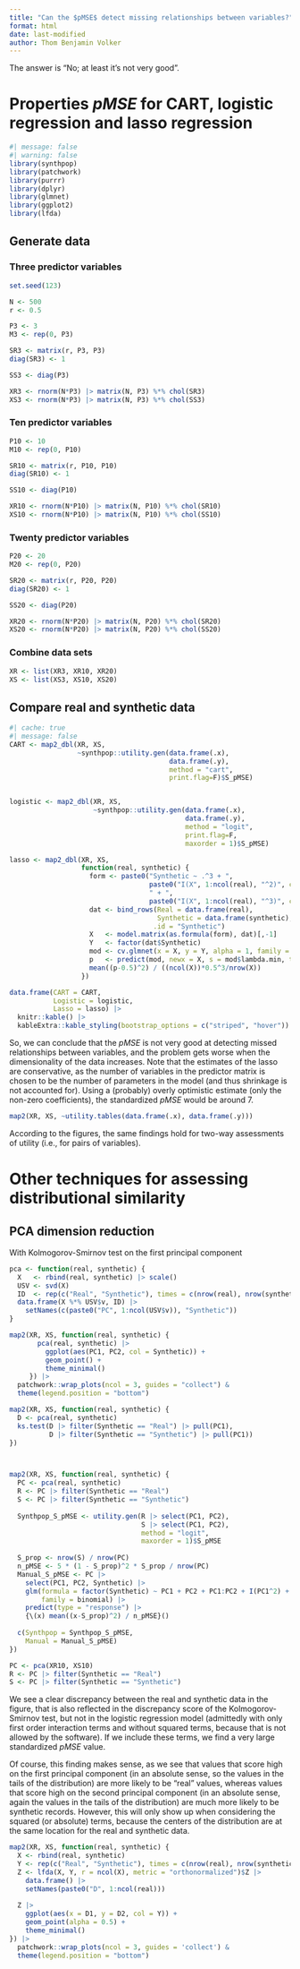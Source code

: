 ```yaml
---
title: "Can the $pMSE$ detect missing relationships between variables?"
format: html
date: last-modified
author: Thom Benjamin Volker
---
```


The answer is "No; at least it's not very good".

# Properties $pMSE$ for CART, logistic regression and lasso regression

```r
#| message: false
#| warning: false
library(synthpop)
library(patchwork)
library(purrr)
library(dplyr)
library(glmnet)
library(ggplot2)
library(lfda)
```


## Generate data

### Three predictor variables

```r
set.seed(123)

N <- 500
r <- 0.5

P3 <- 3
M3 <- rep(0, P3)

SR3 <- matrix(r, P3, P3)
diag(SR3) <- 1

SS3 <- diag(P3)

XR3 <- rnorm(N*P3) |> matrix(N, P3) %*% chol(SR3)
XS3 <- rnorm(N*P3) |> matrix(N, P3) %*% chol(SS3)
```

### Ten predictor variables

```r
P10 <- 10
M10 <- rep(0, P10)

SR10 <- matrix(r, P10, P10)
diag(SR10) <- 1

SS10 <- diag(P10)

XR10 <- rnorm(N*P10) |> matrix(N, P10) %*% chol(SR10)
XS10 <- rnorm(N*P10) |> matrix(N, P10) %*% chol(SS10)
```

### Twenty predictor variables

```r
P20 <- 20
M20 <- rep(0, P20)

SR20 <- matrix(r, P20, P20)
diag(SR20) <- 1

SS20 <- diag(P20)

XR20 <- rnorm(N*P20) |> matrix(N, P20) %*% chol(SR20)
XS20 <- rnorm(N*P20) |> matrix(N, P20) %*% chol(SS20)
```

### Combine data sets

```r
XR <- list(XR3, XR10, XR20)
XS <- list(XS3, XS10, XS20)
```


## Compare real and synthetic data

```r
#| cache: true
#| message: false
CART <- map2_dbl(XR, XS,
                 ~synthpop::utility.gen(data.frame(.x),
                                        data.frame(.y),
                                        method = "cart",
                                        print.flag=F)$S_pMSE)


logistic <- map2_dbl(XR, XS,
                     ~synthpop::utility.gen(data.frame(.x),
                                            data.frame(.y),
                                            method = "logit",
                                            print.flag=F,
                                            maxorder = 1)$S_pMSE)

lasso <- map2_dbl(XR, XS,
                  function(real, synthetic) {
                    form <- paste0("Synthetic ~ .^3 + ", 
                                   paste0("I(X", 1:ncol(real), "^2)", collapse = " + "),
                                   " + ",
                                   paste0("I(X", 1:ncol(real), "^3)", collapse = " + "))
                    dat <- bind_rows(Real = data.frame(real),
                                     Synthetic = data.frame(synthetic),
                                    .id = "Synthetic")
                    X   <- model.matrix(as.formula(form), dat)[,-1]
                    Y   <- factor(dat$Synthetic)
                    mod <- cv.glmnet(x = X, y = Y, alpha = 1, family = "binomial")
                    p   <- predict(mod, newx = X, s = mod$lambda.min, type = "response")
                    mean((p-0.5)^2) / ((ncol(X))*0.5^3/nrow(X))
                  })

data.frame(CART = CART,
           Logistic = logistic,
           Lasso = lasso) |>
  knitr::kable() |>
  kableExtra::kable_styling(bootstrap_options = c("striped", "hover"))
```

So, we can conclude that the $pMSE$ is not very good at detecting missed relationships between variables, and the problem gets worse when the dimensionality of the data increases. Note that the estimates of the lasso are conservative, as the number of variables in the predictor matrix is chosen to be the number of parameters in the model (and thus shrinkage is not accounted for). Using a (probably) overly optimistic estimate (only the non-zero coefficients), the standardized $pMSE$ would be around $7$.

```r
map2(XR, XS, ~utility.tables(data.frame(.x), data.frame(.y)))
```

According to the figures, the same findings hold for two-way assessments of utility (i.e., for pairs of variables).

# Other techniques for assessing distributional similarity

## PCA dimension reduction

With Kolmogorov-Smirnov test on the first principal component

```r
pca <- function(real, synthetic) {
  X   <- rbind(real, synthetic) |> scale()
  USV <- svd(X)
  ID  <- rep(c("Real", "Synthetic"), times = c(nrow(real), nrow(synthetic)))
  data.frame(X %*% USV$v, ID) |>
    setNames(c(paste0("PC", 1:ncol(USV$v)), "Synthetic"))
}

map2(XR, XS, function(real, synthetic) {
       pca(real, synthetic) |>
         ggplot(aes(PC1, PC2, col = Synthetic)) +
         geom_point() +
         theme_minimal()
     }) |>
  patchwork::wrap_plots(ncol = 3, guides = "collect") &
  theme(legend.position = "bottom")

map2(XR, XS, function(real, synthetic) {
  D <- pca(real, synthetic)
  ks.test(D |> filter(Synthetic == "Real") |> pull(PC1),
          D |> filter(Synthetic == "Synthetic") |> pull(PC1))
})



map2(XR, XS, function(real, synthetic) {
  PC <- pca(real, synthetic)
  R <- PC |> filter(Synthetic == "Real")
  S <- PC |> filter(Synthetic == "Synthetic")
  
  Synthpop_S_pMSE <- utility.gen(R |> select(PC1, PC2),
                                 S |> select(PC1, PC2),
                                 method = "logit",
                                 maxorder = 1)$S_pMSE
  
  S_prop <- nrow(S) / nrow(PC)
  n_pMSE <- 5 * (1 - S_prop)^2 * S_prop / nrow(PC)
  Manual_S_pMSE <- PC |>
    select(PC1, PC2, Synthetic) |>
    glm(formula = factor(Synthetic) ~ PC1 + PC2 + PC1:PC2 + I(PC1^2) + I(PC2^2),
        family = binomial) |>
    predict(type = "response") |>
    {\(x) mean((x-S_prop)^2) / n_pMSE}()
  
  c(Synthpop = Synthpop_S_pMSE,
    Manual = Manual_S_pMSE)
})

PC <- pca(XR10, XS10)
R <- PC |> filter(Synthetic == "Real")
S <- PC |> filter(Synthetic == "Synthetic")


```

We see a clear discrepancy between the real and synthetic data in the figure, that is also reflected in the discrepancy score of the Kolmogorov-Smirnov test, but not in the logistic regression model (admittedly with only first order interaction terms and without squared terms, because that is not allowed by the software). If we include these terms, we find a very large standardized $pMSE$ value.

Of course, this finding makes sense, as we see that values that score high on the first principal component (in an absolute sense, so the values in the tails of the distribution) are more likely to be "real" values, whereas values that score high on the second principal component (in an absolute sense, again the values in the tails of the distribution) are much more likely to be synthetic records. However, this will only show up when considering the squared (or absolute) terms, because the centers of the distribution are at the same location for the real and synthetic data.


```r
map2(XR, XS, function(real, synthetic) {
  X <- rbind(real, synthetic)
  Y <- rep(c("Real", "Synthetic"), times = c(nrow(real), nrow(synthetic)))
  Z <- lfda(X, Y, r = ncol(X), metric = "orthonormalized")$Z |>
    data.frame() |>
    setNames(paste0("D", 1:ncol(real)))
  
  Z |>
    ggplot(aes(x = D1, y = D2, col = Y)) +
    geom_point(alpha = 0.5) +
    theme_minimal()
}) |>
  patchwork::wrap_plots(ncol = 3, guides = 'collect') &
  theme(legend.position = "bottom")
```

